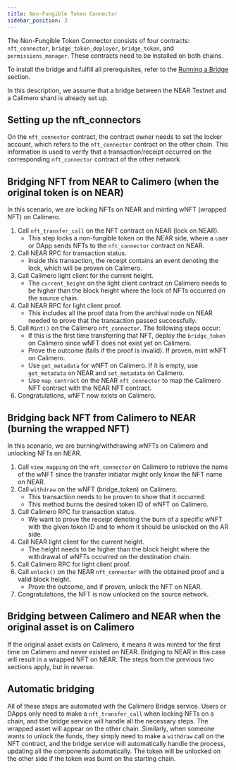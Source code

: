 ```yaml
---
title: Non-Fungible Token Connector
sidebar_position: 3
---
```



The Non-Fungible Token Connector consists of four contracts: `nft_connector`, `bridge_token_deployer`, `bridge_token`, and `permissions_manager`. These contracts need to be installed on both chains.

To install the bridge and fulfill all prerequisites, refer to the [Running a Bridge](https://docs.calimero.network/bridge/running_a_bridge) section.

In this description, we assume that a bridge between the NEAR Testnet and a Calimero shard is already set up.

## Setting up the nft_connectors

On the `nft_connector` contract, the contract owner needs to set the locker account, which refers to the `nft_connector` contract on the other chain. This information is used to verify that a transaction/receipt occurred on the corresponding `nft_connector` contract of the other network.

## Bridging NFT from NEAR to Calimero (when the original token is on NEAR)

In this scenario, we are locking NFTs on NEAR and minting wNFT (wrapped NFT) on Calimero.

1. Call `nft_transfer_call` on the NFT contract on NEAR (lock on NEAR).
   - This step locks a non-fungible token on the NEAR side, where a user or DApp sends NFTs to the `nft_connector` contract on NEAR.
2. Call NEAR RPC for transaction status.
   - Inside this transaction, the receipt contains an event denoting the lock, which will be proven on Calimero.
3. Call Calimero light client for the current height.
   - The `current_height` on the light client contract on Calimero needs to be higher than the block height where the lock of NFTs occurred on the source chain.
4. Call NEAR RPC for light client proof.
   - This includes all the proof data from the archival node on NEAR needed to prove that the transaction passed successfully.
5. Call `Mint()` on the Calimero `nft_connector`. The following steps occur:
   - If this is the first time transferring that NFT, deploy the `bridge_token` on Calimero since wNFT does not exist yet on Calimero.
   - Prove the outcome (fails if the proof is invalid). If proven, mint wNFT on Calimero.
   - Use `get_metadata` for wNFT on Calimero. If it is empty, use `get_metadata` on NEAR and `set_metadata` on Calimero.
   - Use `map_contract` on the NEAR `nft_connector` to map the Calimero NFT contract with the NEAR NFT contract.
6. Congratulations, wNFT now exists on Calimero.

## Bridging back NFT from Calimero to NEAR (burning the wrapped NFT)

In this scenario, we are burning/withdrawing wNFTs on Calimero and unlocking NFTs on NEAR.

1. Call `view_mapping` on the `nft_connector` on Calimero to retrieve the name of the wNFT since the transfer initiator might only know the NFT name on NEAR.
2. Call `withdraw` on the wNFT (bridge_token) on Calimero.
   - This transaction needs to be proven to show that it occurred.
   - This method burns the desired token ID of wNFT on Calimero.
3. Call Calimero RPC for transaction status.
   - We want to prove the receipt denoting the burn of a specific wNFT with the given token ID and to whom it should be unlocked on the AR side.
4. Call NEAR light client for the current height.
   - The height needs to be higher than the block height where the withdrawal of wNFTs occurred on the destination chain.
5. Call Calimero RPC for light client proof.
6. Call `unlock()` on the NEAR `nft_connector` with the obtained proof and a valid block height.
   - Prove the outcome, and if proven, unlock the NFT on NEAR.
7. Congratulations, the NFT is now unlocked on the source network.

## Bridging between Calimero and NEAR when the original asset is on Calimero

If the original asset exists on Calimero, it means it was minted for the first time on Calimero and never existed on NEAR. Bridging to NEAR in this case will result in a wrapped NFT on NEAR. The steps from the previous two sections apply, but in reverse.

## Automatic bridging

All of these steps are automated with the Calimero Bridge service. Users or DApps only need to make a `nft_transfer_call` when locking NFTs on a chain, and the bridge service will handle all the necessary steps. The wrapped asset will appear on the other chain. Similarly, when someone wants to unlock the funds, they simply need to make a `withdraw` call on the NFT contract, and the bridge service will automatically handle the process, updating all the components automatically. The token will be unlocked on the other side if the token was burnt on the starting chain.